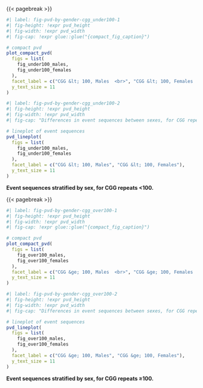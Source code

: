 {{< pagebreak >}}

::: {#suppfig-pvd-by-gender-cgg_under100}

```r
#| label: fig-pvd-by-gender-cgg_under100-1
#| fig-height: !expr pvd_height
#| fig-width: !expr pvd_width
#| fig-cap: !expr glue::glue("{compact_fig_caption}")

# compact pvd
plot_compact_pvd(
  figs = list(
    fig_under100_males,
    fig_under100_females
  ),
  facet_label = c("CGG &lt; 100, Males  <br>", "CGG &lt; 100, Females  <br>"),
  y_text_size = 11
)

```

```r
#| label: fig-pvd-by-gender-cgg_under100-2
#| fig-height: !expr pvd_height
#| fig-width: !expr pvd_width
#| fig-cap: "Differences in event sequences between sexes, for CGG repeats <100."

# lineplot of event sequences
pvd_lineplot(
  figs = list(
    fig_under100_males,
    fig_under100_females
  ),
  facet_label = c("CGG &lt; 100, Males", "CGG &lt; 100, Females"),
  y_text_size = 11
)
```

**Event sequences stratified by sex, for CGG repeats <100.**

:::

{{< pagebreak >}}

::: {#suppfig-pvd-by-gender-cgg_over100}

```r
#| label: fig-pvd-by-gender-cgg_over100-1
#| fig-height: !expr pvd_height
#| fig-width: !expr pvd_width
#| fig-cap: !expr glue::glue("{compact_fig_caption}")

# compact pvd
plot_compact_pvd(
  figs = list(
    fig_over100_males,
    fig_over100_females
  ),
  facet_label = c("CGG &ge; 100, Males  <br>", "CGG &ge; 100, Females  <br>"),
  y_text_size = 11
)

```

```r
#| label: fig-pvd-by-gender-cgg_over100-2
#| fig-height: !expr pvd_height
#| fig-width: !expr pvd_width
#| fig-cap: "Differences in event sequences between sexes, for CGG repeats ≥100."

# lineplot of event sequences
pvd_lineplot(
  figs = list(
    fig_over100_males,
    fig_over100_females
  ),
  facet_label = c("CGG &ge; 100, Males", "CGG &ge; 100, Females"),
  y_text_size = 11
)

```

**Event sequences stratified by sex, for CGG repeats ≥100.**

:::

